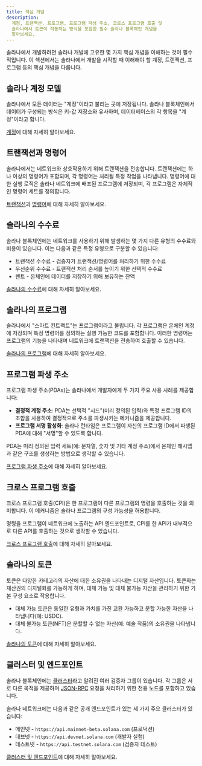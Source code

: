 ```yaml
---
title: 핵심 개념
description:
  계정, 트랜잭션, 프로그램, 프로그램 파생 주소, 크로스 프로그램 호출 및
  솔라나에서 토큰이 작동하는 방식을 포함한 필수 솔라나 블록체인 개념을
  알아보세요.
---
```


솔라나에서 개발하려면 솔라나 개발에 고유한 몇 가지 핵심 개념을 이해하는 것이
필수적입니다. 이 섹션에서는 솔라나에서 개발을 시작할 때 이해해야 할 계정,
트랜잭션, 프로그램 등의 핵심 개념을 다룹니다.

## 솔라나 계정 모델

솔라나에서 모든 데이터는 "계정"이라고 불리는 곳에 저장됩니다. 솔라나
블록체인에서 데이터가 구성되는 방식은 키-값 저장소와 유사하며, 데이터베이스의 각
항목을 "계정"이라고 합니다.

[계정](/docs/core/accounts)에 대해 자세히 알아보세요.

## 트랜잭션과 명령어

솔라나에서는 네트워크와 상호작용하기 위해 트랜잭션을 전송합니다. 트랜잭션에는
하나 이상의 명령어가 포함되며, 각 명령어는 처리될 특정 작업을 나타냅니다.
명령어에 대한 실행 로직은 솔라나 네트워크에 배포된 프로그램에 저장되며, 각
프로그램은 자체적인 명령어 세트를 정의합니다.

[트랜잭션](/docs/core/transactions)과
[명령어](/docs/core/transactions#instruction)에 대해 자세히 알아보세요.

## 솔라나의 수수료

솔라나 블록체인에는 네트워크를 사용하기 위해 발생하는 몇 가지 다른 유형의
수수료와 비용이 있습니다. 이는 다음과 같은 특정 유형으로 구분할 수 있습니다:

- 트랜잭션 수수료 - 검증자가 트랜잭션/명령어를 처리하기 위한 수수료
- 우선순위 수수료 - 트랜잭션 처리 순서를 높이기 위한 선택적 수수료
- 렌트 - 온체인에 데이터를 저장하기 위해 보유하는 잔액

[솔라나의 수수료](/docs/core/fees)에 대해 자세히 알아보세요.

## 솔라나의 프로그램

솔라나에서 "스마트 컨트랙트"는 프로그램이라고 불립니다. 각 프로그램은 온체인
계정에 저장되며 특정 명령어를 정의하는 실행 가능한 코드를 포함합니다. 이러한
명령어는 프로그램의 기능을 나타내며 네트워크에 트랜잭션을 전송하여 호출할 수
있습니다.

[솔라나의 프로그램](/docs/core/programs)에 대해 자세히 알아보세요.

## 프로그램 파생 주소

프로그램 파생 주소(PDAs)는 솔라나에서 개발자에게 두 가지 주요 사용 사례를
제공합니다:

- **결정적 계정 주소**: PDA는 선택적 "시드"(미리 정의된 입력)와 특정 프로그램
  ID의 조합을 사용하여 결정적으로 주소를 파생시키는 메커니즘을 제공합니다.
- **프로그램 서명 활성화**: 솔라나 런타임은 프로그램이 자신의 프로그램 ID에서
  파생된 PDA에 대해 "서명"할 수 있도록 합니다.

PDA는 미리 정의된 입력 세트(예: 문자열, 숫자 및 기타 계정 주소)에서 온체인
해시맵과 같은 구조를 생성하는 방법으로 생각할 수 있습니다.

[프로그램 파생 주소](/docs/core/pda)에 대해 자세히 알아보세요.

## 크로스 프로그램 호출

크로스 프로그램 호출(CPI)은 한 프로그램이 다른 프로그램의 명령을 호출하는 것을
의미합니다. 이 메커니즘은 솔라나 프로그램의 구성 가능성을 허용합니다.

명령을 프로그램이 네트워크에 노출하는 API 엔드포인트로, CPI를 한 API가
내부적으로 다른 API를 호출하는 것으로 생각할 수 있습니다.

[크로스 프로그램 호출](/docs/core/cpi)에 대해 자세히 알아보세요.

## 솔라나의 토큰

토큰은 다양한 카테고리의 자산에 대한 소유권을 나타내는 디지털 자산입니다.
토큰화는 재산권의 디지털화를 가능하게 하며, 대체 가능 및 대체 불가능 자산을
관리하기 위한 기본 구성 요소로 작용합니다.

- 대체 가능 토큰은 동일한 유형과 가치를 가진 교환 가능하고 분할 가능한 자산을
  나타냅니다(예: USDC).
- 대체 불가능 토큰(NFT)은 분할할 수 없는 자산(예: 예술 작품)의 소유권을
  나타냅니다.

[솔라나의 토큰](/docs/core/tokens)에 대해 자세히 알아보세요.

## 클러스터 및 엔드포인트

솔라나 블록체인에는 [클러스터](/docs/references/clusters)라고 알려진 여러 검증자
그룹이 있습니다. 각 그룹은 서로 다른 목적을 제공하며 [JSON-RPC](/docs/rpc/)
요청을 처리하기 위한 전용 노드를 포함하고 있습니다.

솔라나 네트워크에는 다음과 같은 공개 엔드포인트가 있는 세 가지 주요 클러스터가
있습니다:

- 메인넷 - `https://api.mainnet-beta.solana.com` (프로덕션)
- 데브넷 - `https://api.devnet.solana.com` (개발자 실험)
- 테스트넷 - `https://api.testnet.solana.com` (검증자 테스트)

[클러스터 및 엔드포인트](/docs/references/clusters)에 대해 자세히 알아보세요.
